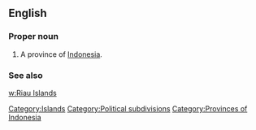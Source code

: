 ==English==

===Proper noun===
{{en-proper noun}}

# A province of [[Indonesia]].

===See also===
[[w:Riau Islands]]

[[Category:Islands]]
[[Category:Political subdivisions]]
[[Category:Provinces of Indonesia]]